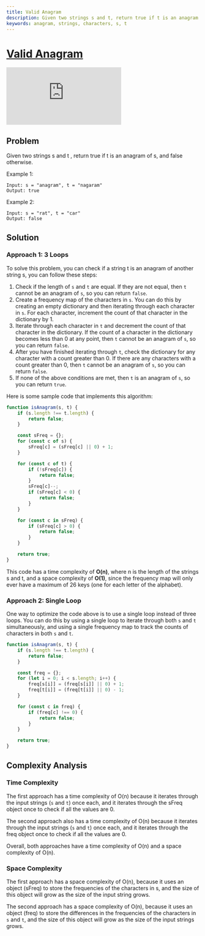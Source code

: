 ```yaml
---
title: Valid Anagram
description: Given two strings s and t, return true if t is an anagram of s, and false otherwise. Two approaches to solve the problem are discussed, with time and space complexity analysis.
keywords: anagram, strings, characters, s, t
---
```



# [Valid Anagram](https:leetcode.com/problems/valid-anagram) <DifficultyChip difficulty="easy" />

<div className="iframe-container">
  <iframe className="responsive-iframe" src="https://www.youtube.com/embed/9UtInBqnCgA"
          title="YouTube video player" frameBorder="0"
          allow="accelerometer; autoplay; clipboard-write; encrypted-media; gyroscope; picture-in-picture"
          allowFullScreen></iframe>
</div>

## Problem

Given two strings s and t , return true if t is an anagram of s, and false otherwise.

Example 1:

```text
Input: s = "anagram", t = "nagaram"
Output: true
```

Example 2:

```text
Input: s = "rat", t = "car"
Output: false
```

## Solution

### Approach 1: 3 Loops

To solve this problem, you can check if a string t is an anagram of another string s, you can follow these steps:

1. Check if the length of `s` and `t` are equal. If they are not equal, then `t` cannot be an anagram of `s`, so you can return `false`.
2. Create a frequency map of the characters in `s`. You can do this by creating an empty dictionary and then iterating through each character in `s`. For each character, increment the count of that character in the dictionary by 1.
3. Iterate through each character in `t` and decrement the count of that character in the dictionary. If the count of a character in the dictionary becomes less than 0 at any point, then `t` cannot be an anagram of `s`, so you can return `false`.
4. After you have finished iterating through `t`, check the dictionary for any character with a count greater than 0. If there are any characters with a count greater than 0, then `t` cannot be an anagram of `s`, so you can return `false`.
5. If none of the above conditions are met, then `t` is an anagram of `s`, so you can return `true`.

Here is some sample code that implements this algorithm:

```javascript
function isAnagram(s, t) {
    if (s.length !== t.length) {
        return false;
    }

    const sFreq = {};
    for (const c of s) {
        sFreq[c] = (sFreq[c] || 0) + 1;
    }

    for (const c of t) {
        if (!sFreq[c]) {
            return false;
        }
        sFreq[c]--;
        if (sFreq[c] < 0) {
            return false;
        }
    }

    for (const c in sFreq) {
        if (sFreq[c] > 0) {
            return false;
        }
    }

    return true;
}
```

This code has a time complexity of **O(n)**, where n is the length of the strings s and t, and a space complexity of **O(1)**, since the frequency map will only ever have a maximum of 26 keys (one for each letter of the alphabet).

### Approach 2: Single Loop

One way to optimize the code above is to use a single loop instead of three loops. You can do this by using a single loop to iterate through both `s` and `t` simultaneously, and using a single frequency map to track the counts of characters in both `s` and `t`.

```javascript
function isAnagram(s, t) {
    if (s.length !== t.length) {
        return false;
    }

    const freq = {};
    for (let i = 0; i < s.length; i++) {
        freq[s[i]] = (freq[s[i]] || 0) + 1;
        freq[t[i]] = (freq[t[i]] || 0) - 1;
    }

    for (const c in freq) {
        if (freq[c] !== 0) {
            return false;
        }
    }

    return true;
}
```

## Complexity Analysis

### Time Complexity

The first approach has a time complexity of O(n) because it iterates through the input strings (`s` and `t`) once each, and it iterates through the sFreq object once to check if all the values are 0.

The second approach also has a time complexity of O(n) because it iterates through the input strings (`s` and `t`) once each, and it iterates through the freq object once to check if all the values are 0.

Overall, both approaches have a time complexity of O(n) and a space complexity of O(n).

### Space Complexity

The first approach has a space complexity of O(n), because it uses an object (sFreq) to store the frequencies of the characters in s, and the size of this object will grow as the size of the input string grows.

The second approach has a space complexity of O(n), because it uses an object (freq) to store the differences in the frequencies of the characters in `s` and `t`, and the size of this object will grow as the size of the input strings grows.
